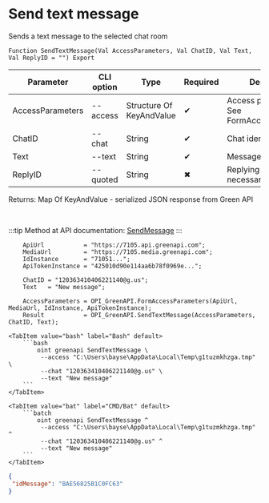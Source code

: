 ﻿---
sidebar_position: 1
description: Send text message and other functions to work with Green API in the Open Integration Package, a free open-source integration library for 1C:Enterprise 8, OneScript and CLI
keywords: [1C, 1С, 1С:Enterprise, 1С:Enterprise 8.3, API, Integration, Services, Exchange, OneScript, CLI, Green API]
---


# Send text message
 Sends a text message to the selected chat room



`Function SendTextMessage(Val AccessParameters, Val ChatID, Val Text, Val ReplyID = "") Export`

  | Parameter | CLI option | Type | Required | Description |
  |-|-|-|-|-|
  | AccessParameters | --access | Structure Of KeyAndValue | &#x2714; | Access parameters. See FormAccessParameters |
  | ChatID | --chat | String | &#x2714; | Chat identifier |
  | Text | --text | String | &#x2714; | Message text |
  | ReplyID | --quoted | String | &#x2716; | Replying message id if necessary |

  
  Returns:  Map Of KeyAndValue - serialized JSON response from Green API

<br/>

:::tip
Method at API documentation: [SendMessage](https://green-api.com/docs/api/sending/SendMessage/)
:::
<br/>



```bsl title="1C:Enterprise/OneScript code example"
    ApiUrl           = "https://7105.api.greenapi.com";
    MediaUrl         = "https://7105.media.greenapi.com";
    IdInstance       = "71051...";
    ApiTokenInstance = "425010d90e114aa6b78f0969e...";

    ChatID = "120363410406221140@g.us";
    Text   = "New message";

    AccessParameters = OPI_GreenAPI.FormAccessParameters(ApiUrl, MediaUrl, IdInstance, ApiTokenInstance);
    Result           = OPI_GreenAPI.SendTextMessage(AccessParameters, ChatID, Text);
```
 

 <Tabs>
  
    <TabItem value="bash" label="Bash" default>
        ```bash
            oint greenapi SendTextMessage \
             --access "C:\Users\bayse\AppData\Local\Temp\g1tuzmkhzga.tmp" \
             --chat "120363410406221140@g.us" \
             --text "New message"
        ```
    </TabItem>
  
    <TabItem value="bat" label="CMD/Bat" default>
        ```batch
            oint greenapi SendTextMessage ^
             --access "C:\Users\bayse\AppData\Local\Temp\g1tuzmkhzga.tmp" ^
             --chat "120363410406221140@g.us" ^
             --text "New message"
        ```
    </TabItem>
</Tabs>


```json title="Result"
{
 "idMessage": "BAE56825B1C0FC63"
}
```
